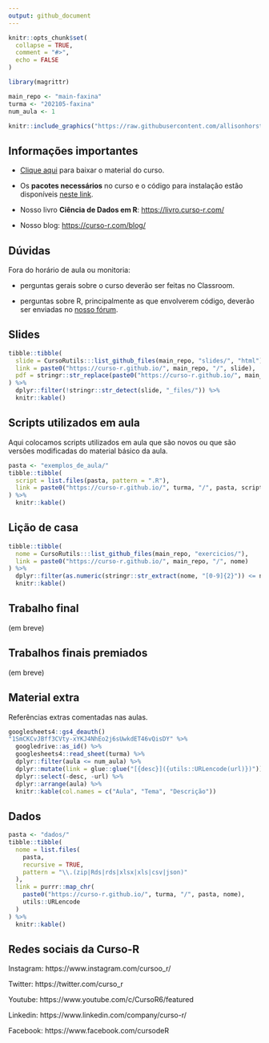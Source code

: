 ```yaml
---
output: github_document
---
```


<!-- README.md is generated from README.Rmd. Please edit that file -->

```r
knitr::opts_chunk$set(
  collapse = TRUE,
  comment = "#>",
  echo = FALSE
)

library(magrittr)

main_repo <- "main-faxina"
turma <- "202105-faxina"
num_aula <- 1
```

```r
knitr::include_graphics("https://raw.githubusercontent.com/allisonhorst/stats-illustrations/master/rstats-artwork/tidydata_3.jpg")
```

## Informações importantes

- [Clique aqui](https://github.com/curso-r/main-faxina/raw/master/material_do_curso.zip) para baixar o material do curso.

- Os **pacotes necessários** no curso e o código para instalação estão disponíveis [neste link](https://curso-r.github.io/main-faxina#pacotes-necess%C3%A1rios).

- Nosso livro **Ciência de Dados em R**: [https://livro.curso-r.com/](https://livro.curso-r.com/)

- Nosso blog: [https://curso-r.com/blog/](https://curso-r.com/blog/)

## Dúvidas

Fora do horário de aula ou monitoria:

- perguntas gerais sobre o curso deverão ser feitas no Classroom.

- perguntas sobre R, principalmente as que envolverem código, deverão ser enviadas no [nosso fórum](https://discourse.curso-r.com/).

## Slides

```r
tibble::tibble(
  slide = CursoRutils:::list_github_files(main_repo, "slides/", "html"),
  link = paste0("https://curso-r.github.io/", main_repo, "/", slide),
  pdf = stringr::str_replace(paste0("https://curso-r.github.io/", main_repo, "/", slide), "html$", "pdf")
) %>% 
  dplyr::filter(!stringr::str_detect(slide, "_files/")) %>% 
  knitr::kable()
```

## Scripts utilizados em aula

Aqui colocamos scripts utilizados em aula que são novos ou que são versões modificadas do material básico da aula.

```r
pasta <- "exemplos_de_aula/"
tibble::tibble(
  script = list.files(pasta, pattern = ".R"),
  link = paste0("https://curso-r.github.io/", turma, "/", pasta, script)
) %>% 
  knitr::kable()
```


## Lição de casa

```r
tibble::tibble(
  nome = CursoRutils:::list_github_files(main_repo, "exercicios/"),
  link = paste0("https://curso-r.github.io/", main_repo, "/", nome)
) %>%
  dplyr::filter(as.numeric(stringr::str_extract(nome, "[0-9]{2}")) <= num_aula) %>% 
  knitr::kable()
```

## Trabalho final

(em breve)

## Trabalhos finais premiados

(em breve)

## Material extra

Referências extras comentadas nas aulas.

```r
googlesheets4::gs4_deauth()
"1SmCKCvJBff3CVty-xYKJ4NhEo2j6sUwkdET46vQisDY" %>% 
  googledrive::as_id() %>% 
  googlesheets4::read_sheet(turma) %>%
  dplyr::filter(aula <= num_aula) %>% 
  dplyr::mutate(link = glue::glue("[{desc}]({utils::URLencode(url)})")) %>%
  dplyr::select(-desc, -url) %>%
  dplyr::arrange(aula) %>% 
  knitr::kable(col.names = c("Aula", "Tema", "Descrição"))
```


## Dados

```r
pasta <- "dados/"
tibble::tibble(
  nome = list.files(
    pasta, 
    recursive = TRUE, 
    pattern = "\\.(zip|Rds|rds|xlsx|xls|csv|json)"
  ),
  link = purrr::map_chr(
    paste0("https://curso-r.github.io/", turma, "/", pasta, nome),
    utils::URLencode
  )
) %>% 
  knitr::kable()
```


## Redes sociais da Curso-R

Instagram: https://www.instagram.com/cursoo_r/

Twitter: https://twitter.com/curso_r

Youtube: https://www.youtube.com/c/CursoR6/featured

Linkedin: https://www.linkedin.com/company/curso-r/

Facebook: https://www.facebook.com/cursodeR


